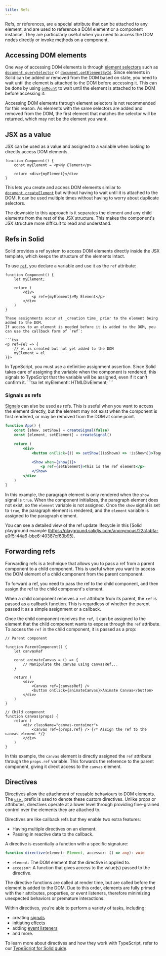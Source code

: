 ```yaml
---
title: Refs
---
```


Refs, or references, are a special attribute that can be attached to any element, and are used to reference a DOM element or a component instance.
They are particularly useful when you need to access the DOM nodes directly or invoke methods on a component.

## Accessing DOM elements

One way of accessing DOM elements is through [element selectors](https://developer.mozilla.org/en-US/docs/Web/API/Document_object_model/Locating_DOM_elements_using_selectors) such as [`document.querySelector`](https://developer.mozilla.org/en-US/docs/Web/API/Document/querySelector) or [`document.getElementById`](https://developer.mozilla.org/en-US/docs/Web/API/Document/getElementById).
Since elements in Solid can be added or removed from the DOM based on state, you need to wait until the element is attached to the DOM before accessing it.
This can be done by using [`onMount`](/reference/lifecycle/on-mount) to wait until the element is attached to the DOM before accessing it:

Accessing DOM elements through element selectors is not recommended for this reason.
As elements with the same selectors are added and removed from the DOM, the first element that matches the selector will be returned, which may not be the element you want.

## JSX as a value

JSX can be used as a value and assigned to a variable when looking to directly access DOM elements.

```tsx
function Component() {
	const myElement = <p>My Element</p>

	return <div>{myElement}</div>
}
```

This lets you create and access DOM elements similar to [`document.createElement`](https://developer.mozilla.org/en-US/docs/Web/API/Document/createElement) but without having to wait until it is attached to the DOM. 
It can be used multiple times without having to worry about duplicate selectors.

The downside to this approach is it separates the element and any child elements from the rest of the JSX structure. 
This makes the component's JSX structure more difficult to read and understand.

## Refs in Solid

Solid provides a ref system to access DOM elements directly inside the JSX template, which keeps the structure of the elements intact.

To use [`ref`](/reference/jsx-attributes/ref), you declare a variable and use it as the `ref` attribute:

```tsx
function Component() {
	let myElement;

	return (
		<div>
			<p ref={myElement}>My Element</p>
		</div>
	)
}

These assignments occur at _creation time_ prior to the element being added to the DOM.
If access to an element is needed before it is added to the DOM, you can use the callback form of `ref`:

```tsx
<p ref={el => {
	// el is created but not yet added to the DOM
	myElement = el
}}>
```

<Callout>
	In TypeScript, you must use a definitive assignment assertion. Since Solid
	takes care of assigning the variable when the component is rendered, this
	signals to TypeScript that the variable will be assigned, even if it can't
	confirm it. 
	```tsx 
	let myElement!: HTMLDivElement; 
	```
</Callout>

### Signals as refs

[Signals](/concepts/signals) can also be used as refs.
This is useful when you want to access the element directly, but the element may not exist when the component is first rendered, or may be removed from the DOM at some point.

```jsx
function App() {
	const [show, setShow] = createSignal(false)
	const [element, setElement] = createSignal()

	return (
		<div>
			<button onClick={() => setShow((isShown) => !isShown)}>Toggle</button>

			<Show when={show()}>
				<p ref={setElement}>This is the ref element</p>
			</Show>
		</div>
	)
}
```

In this example, the paragraph element is only rendered when the `show` signal is `true`.
When the component initializes, the paragraph element does not exist, so the `element` variable is not assigned.
Once the `show` signal is set to `true`, the paragraph element is rendered, and the `element` variable is assigned to the paragraph element.

You can see a detailed view of the ref update lifecycle in this [Solid playground example (https://playground.solidjs.com/anonymous/22a1abfa-a0f5-44a6-bbe6-40387cf63b95).

## Forwarding refs

Forwarding refs is a technique that allows you to pass a ref from a parent component to a child component.
This is useful when you want to access the DOM element of a child component from the parent component.

To forward a ref, you need to pass the ref to the child component, and then assign the ref to the child component's element.

When a child component receives a `ref` attribute from its parent, the `ref` is passed as a callback function.
This is regardless of whether the parent passed it as a simple assignment or a callback.

Once the child component receives the `ref`, it can be assigned to the element that the child component wants to expose through the `ref` attribute.
To access the `ref` in the child component, it is passed as a prop:

```tsx
// Parent component

function ParentComponent() {
	let canvasRef

	const animateCanvas = () => {
		// Manipulate the canvas using canvasRef...
	}

	return (
		<div>
			<Canvas ref={canvasRef} />
			<button onClick={animateCanvas}>Animate Canvas</button>
		</div>
	)
}

// Child component
function Canvas(props) {
	return (
		<div className="canvas-container">
			<canvas ref={props.ref} /> {/* Assign the ref to the canvas element */}
		</div>
	)
}
```

In this example, the `canvas` element is directly assigned the `ref` attribute through the `props.ref` variable.
This forwards the reference to the parent component, giving it direct access to the `canvas` element.

## Directives

Directives allow the attachment of reusable behaviours to DOM elements.
The [`use:`](/reference/jsx-attributes/use) prefix is used to denote these custom directives.
Unlike props or attributes, directives operate at a lower level through providing fine-grained control over the elements they are attached to.

Directives are like callback refs but they enable two extra features:

- Having multiple directives on an element.
- Passing in reactive data to the callback.

A directive is essentially a function with a specific signature:

```typescript
function directive(element: Element, accessor: () => any): void
```

- `element`: The DOM element that the directive is applied to.
- `accessor`: A function that gives access to the value(s) passed to the directive.

The directive functions are called at render time, but are called before the element is added to the DOM.
Due to this order, elements are fully primed with their attributes, properties, or event listeners, therefore minimizing unexpected behaviors or premature interactions.

Within directives, you're able to perform a variety of tasks, including:

- creating [signals](/concepts/signals)
- initiating [effects](/guides/state-management#reacting-to-changes)
- adding [event listeners](/concepts/components/event-handlers)
- and more.

To learn more about directives and how they work with TypeScript, refer to our [TypeScript for Solid guide](/configuration/typescript).
